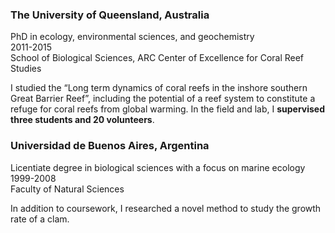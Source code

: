 ### The University of Queensland, Australia

PhD in ecology, environmental sciences, and geochemistry  
2011-2015  
School of Biological Sciences, ARC Center of Excellence for Coral Reef Studies  

I studied the "Long term dynamics of coral reefs in the inshore southern Great Barrier Reef", including the potential of a reef system  to constitute a refuge  for coral reefs from global warming. In the field and lab, I __supervised three students and 20 volunteers__.

### Universidad de Buenos Aires, Argentina

Licentiate degree in biological sciences with a focus on marine ecology  
1999-2008  
Faculty of Natural Sciences  

In addition to coursework, I researched a novel method to study the growth rate of a clam.

